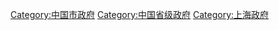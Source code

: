 {{Catmore}}

[[Category:中国市政府|Category:中国市政府]]
[[Category:中国省级政府|Category:中国省级政府]]
[[Category:上海政府|Category:上海政府]]